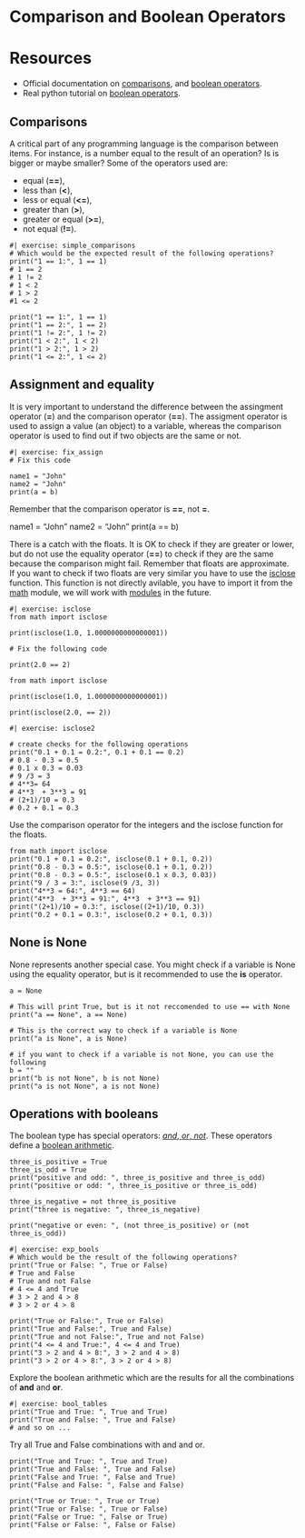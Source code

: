 # Comparison and Boolean Operators

# Resources

- Official documentation on [comparisons](https://docs.python.org/3/library/stdtypes.html#comparisons), and [boolean operators](https://docs.python.org/3/library/stdtypes.html#boolean-operations-and-or-not).
- Real python tutorial on [boolean operators](https://realpython.com/python-and-operator/).

## Comparisons

A critical part of any programming language is the comparison between items.
For instance, is a number equal to the result of an operation? Is is bigger or maybe smaller?
Some of the operators used are:

- equal (**==**),
- less than (**<**),
- less or equal (**<=**),
- greater than (**>**),
- greater or equal (**>=**),
- not equal (**!=**).

```pyodide
#| exercise: simple_comparisons
# Which would be the expected result of the following operations?
print("1 == 1:", 1 == 1)
# 1 == 2
# 1 != 2
# 1 < 2
# 1 > 2
#1 <= 2
```

::: { .solution exercise="simple_comparisons" }
::: { .callout-tip collapse="false"}
```pyodide
print("1 == 1:", 1 == 1)
print("1 == 2:", 1 == 2)
print("1 != 2:", 1 != 2)
print("1 < 2:", 1 < 2)
print("1 > 2:", 1 > 2)
print("1 <= 2:", 1 <= 2)
```
:::
:::

## Assignment and equality

It is very important to understand the difference between the assingment operator (**=**) and the comparison operator (**==**).
The assigment operator is used to assign a value (an object) to a variable, whereas the comparison operator is used to find out if two objects are the same or not.

```pyodide
#| exercise: fix_assign
# Fix this code

name1 = "John"
name2 = "John"
print(a = b)
```

::: { .hint exercise="fix_assign" }
::: { .callout-tip collapse="false"}
Remember that the comparison operator is **==**, not **=**.
:::
:::
::: { .solution exercise="fix_assign" }
::: { .callout-tip collapse="false"}
name1 = "John"
name2 = "John"
print(a == b)
:::
:::

There is a catch with the floats.
It is OK to check if they are greater or lower, but do not use the equality operator (**==**) to check if they are the same because the comparison might fail.
Remember that floats are approximate.
If you want to check if two floats are very similar you have to use the [isclose](https://docs.python.org/3/library/math.html#math.isclose) function.
This function is not directly avilable, you have to import it from the [math](https://docs.python.org/3/library/math.html) module, we will work with [modules](https://docs.python.org/3/glossary.html#term-module) in the future.

```pyodide
#| exercise: isclose
from math import isclose

print(isclose(1.0, 1.0000000000000001))

# Fix the following code

print(2.0 == 2)
```

::: { .solution exercise="isclose" }
::: { .callout-tip collapse="false"}
```pyodide
from math import isclose

print(isclose(1.0, 1.0000000000000001))

print(isclose(2.0, == 2))
```
:::
:::


```pyodide
#| exercise: isclose2

# create checks for the following operations
print("0.1 + 0.1 = 0.2:", 0.1 + 0.1 == 0.2)
# 0.8 - 0.3 = 0.5
# 0.1 x 0.3 = 0.03
# 9 /3 = 3
# 4**3= 64
# 4**3  + 3**3 = 91
# (2+1)/10 = 0.3
# 0.2 + 0.1 = 0.3
```

::: { .hint exercise="isclose" }
::: { .callout-tip collapse="false"}
Use the comparison operator for the integers and the isclose function for the floats.
:::
:::
::: { .solution exercise="isclose" }
::: { .callout-tip collapse="false"}
```pyodide
from math import isclose
print("0.1 + 0.1 = 0.2:", isclose(0.1 + 0.1, 0.2))
print("0.8 - 0.3 = 0.5:", isclose(0.1 + 0.1, 0.2))
print("0.8 - 0.3 = 0.5:", isclose(0.1 x 0.3, 0.03))
print("9 / 3 = 3:", isclose(9 /3, 3))
print("4**3 = 64:", 4**3 == 64)
print("4**3  + 3**3 = 91:", 4**3  + 3**3 == 91)
print("(2+1)/10 = 0.3:", isclose((2+1)/10, 0.3))
print("0.2 + 0.1 = 0.3:", isclose(0.2 + 0.1, 0.3))
```
:::
:::

## None is None

None represents another special case. You might check if a variable is None using the equality operator, but is it recommended to use the **is** operator.

```pyodide
a = None

# This will print True, but is it not reccomended to use == with None
print("a == None", a == None)

# This is the correct way to check if a variable is None
print("a is None", a is None)

# if you want to check if a variable is not None, you can use the following
b = ""
print("b is not None", b is not None)
print("a is not None", a is not None)
```

## Operations with booleans

The boolean type has special operators: [*and*, *or*, *not*](https://docs.python.org/3/library/stdtypes.html#boolean-operations-and-or-not).
These operators define a [boolean arithmetic](https://en.wikipedia.org/wiki/Boolean_algebra).

```pyodide
three_is_positive = True
three_is_odd = True
print("positive and odd: ", three_is_positive and three_is_odd)
print("positive or odd: ", three_is_positive or three_is_odd)

three_is_negative = not three_is_positive
print("three is negative: ", three_is_negative)

print("negative or even: ", (not three_is_positive) or (not three_is_odd))
```

```pyodide
#| exercise: exp_bools
# Which would be the result of the following operations?
print("True or False: ", True or False)
# True and False
# True and not False
# 4 <= 4 and True
# 3 > 2 and 4 > 8
# 3 > 2 or 4 > 8
```

::: { .solution exercise="exp_bools" }
::: { .callout-tip collapse="false"}
```pyodide
print("True or False:", True or False)
print("True and False:", True and False)
print("True and not False:", True and not False)
print("4 <= 4 and True:", 4 <= 4 and True)
print("3 > 2 and 4 > 8:", 3 > 2 and 4 > 8)
print("3 > 2 or 4 > 8:", 3 > 2 or 4 > 8)
```
:::
:::

Explore the boolean arithmetic which are the results for all the combinations of **and** and **or**.

```pyodide
#| exercise: bool_tables
print("True and True: ", True and True)
print("True and False: ", True and False)
# and so on ...
```

::: { .solution exercise="bool_tables" }
::: { .callout-tip collapse="false"}
Try all True and False combinations with and and or.
:::
:::

::: { .solution exercise="bool_tables" }
::: { .callout-tip collapse="false"}
```pyodide
print("True and True: ", True and True)
print("True and False: ", True and False)
print("False and True: ", False and True)
print("False and False: ", False and False)

print("True or True: ", True or True)
print("True or False: ", True or False)
print("False or True: ", False or True)
print("False or False: ", False or False)
```
:::
:::